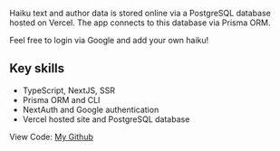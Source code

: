Haiku text and author data is stored online via a PostgreSQL database hosted on Vercel. The app connects to this database via Prisma ORM.

Feel free to login via Google and add your own haiku!

## Key skills

- TypeScript, NextJS, SSR
- Prisma ORM and CLI
- NextAuth and Google authentication
- Vercel hosted site and PostgreSQL database

View Code: [My Github](https://github.com/ddavisj/myhaiku)
